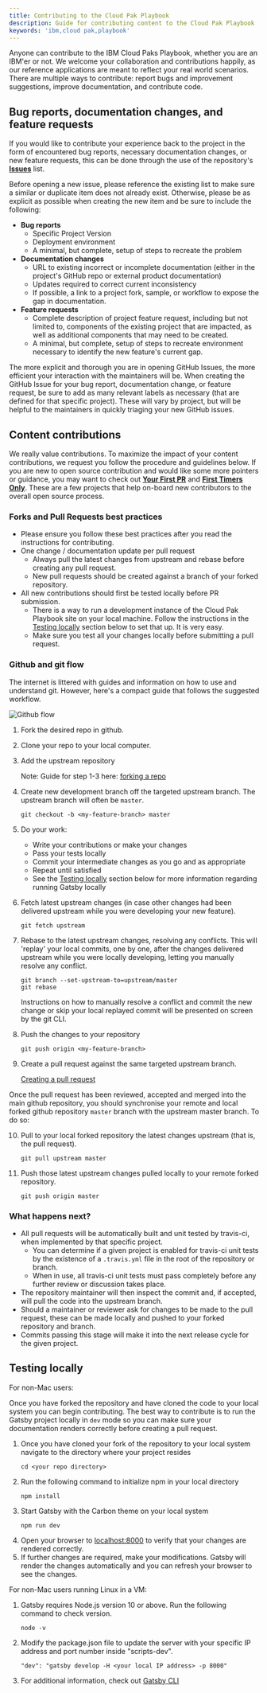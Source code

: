 ```yaml
---
title: Contributing to the Cloud Pak Playbook
description: Guide for contributing content to the Cloud Pak Playbook
keywords: 'ibm,cloud pak,playbook'
---
```


<PageDescription>

Anyone can contribute to the IBM Cloud Paks Playbook, whether you are an IBM'er or not.
We welcome your collaboration and contributions happily, as our reference applications are meant to reflect your real world scenarios.
There are multiple ways to contribute: report bugs and improvement suggestions, improve documentation, and contribute code.
</PageDescription> 

## Bug reports, documentation changes, and feature requests

If you would like to contribute your experience back to the project in the form of encountered bug reports, necessary documentation changes, or new feature requests, this can be done through the use of the repository's [**Issues**](https://github.com/ibm-cloud-architecture/cloudpak8s/issues) list.  

Before opening a new issue, please reference the existing list to make sure a similar or duplicate item does not already exist.  Otherwise, please be as explicit as possible when creating the new item and be sure to include the following:

- **Bug reports**
  - Specific Project Version
  - Deployment environment
  - A minimal, but complete, setup of steps to recreate the problem
- **Documentation changes**
  - URL to existing incorrect or incomplete documentation (either in the project's GitHub repo or external product documentation)
  - Updates required to correct current inconsistency
  - If possible, a link to a project fork, sample, or workflow to expose the gap in documentation.
- **Feature requests**
  - Complete description of project feature request, including but not limited to, components of the existing project that are impacted, as well as additional components that may need to be created.
  - A minimal, but complete, setup of steps to recreate environment necessary to identify the new feature's current gap.

The more explicit and thorough you are in opening GitHub Issues, the more efficient your interaction with the maintainers will be.  When creating the GitHub Issue for your bug report, documentation change, or feature request, be sure to add as many relevant labels as necessary (that are defined for that specific project).  These will vary by project, but will be helpful to the maintainers in quickly triaging your new GitHub issues.

## Content contributions

We really value contributions. To maximize the impact of your content contributions, we request you follow the procedure and guidelines below.  If you are new to open source contribution and would like some more pointers or guidance, you may want to check out [**Your First PR**](http://yourfirstpr.github.io/) and [**First Timers Only**](https://www.firsttimersonly.com/).  These are a few projects that help on-board new contributors to the overall open source process.

### Forks and Pull Requests best practices
- Please ensure you follow these best practices after you read the instructions for contributing.
- One change / documentation update per pull request
  - Always pull the latest changes from upstream and rebase before creating any pull request.  
  - New pull requests should be created against a branch of your forked repository.
- All new contributions should first be tested locally before PR submission.
  - There is a way to run a development instance of the Cloud Pak Playbook site on your local machine. Follow the instructions in the <a href="/contribute/#testing-locally" title="Testing locally"><span>Testing locally</span></a> section below to set that up. It is very easy. 
  - Make sure you test all your changes locally before submitting a pull request.

### Github and git flow

The internet is littered with guides and information on how to use and understand git.
However, here's a compact guide that follows the suggested workflow.

![Github flow](https://ibm-cloud-architecture.github.io/assets/img/github_flow.png)

1. Fork the desired repo in github.

2. Clone your repo to your local computer.

3. Add the upstream repository

    Note: Guide for step 1-3 here: [forking a repo](https://help.github.com/articles/fork-a-repo/)

4. Create new development branch off the targeted upstream branch.  The upstream branch will often be `master`.

    ```
    git checkout -b <my-feature-branch> master
    ```

5. Do your work:
   - Write your contributions or make your changes
   - Pass your tests locally
   - Commit your intermediate changes as you go and as appropriate
   - Repeat until satisfied
   - See the <a href="/contribute/#testing-locally" title="Testing locally"><span>Testing locally</span></a> section below for more information regarding running Gatsby locally

6. Fetch latest upstream changes (in case other changes had been delivered upstream while you were developing your new feature).

    ```
    git fetch upstream
    ```
7. Rebase to the latest upstream changes, resolving any conflicts. This will 'replay' your local commits, one by one, after the changes delivered upstream while you were locally developing, letting you manually resolve any conflict.

    ```
    git branch --set-upstream-to=upstream/master
    git rebase
    ```
    Instructions on how to manually resolve a conflict and commit the new change or skip your local replayed commit will be presented on screen by the git CLI.

8. Push the changes to your repository

    ```
    git push origin <my-feature-branch>
    ```

9. Create a pull request against the same targeted upstream branch.

    [Creating a pull request](https://help.github.com/articles/creating-a-pull-request/)

Once the pull request has been reviewed, accepted and merged into the main github repository, you should synchronise your remote and local forked github repository `master` branch with the upstream master branch. To do so:

10. Pull to your local forked repository the latest changes upstream (that is, the pull request).

    ```
    git pull upstream master
    ```

11. Push those latest upstream changes pulled locally to your remote forked repository.

    ```
    git push origin master
    ```

### What happens next?
- All pull requests will be automatically built and unit tested by travis-ci, when implemented by that specific project.
  - You can determine if a given project is enabled for travis-ci unit tests by the existence of a `.travis.yml` file in the root of the repository or branch.
  - When in use, all travis-ci unit tests must pass completely before any further review or discussion takes place.
- The repository maintainer will then inspect the commit and, if accepted, will pull the code into the upstream branch.
- Should a maintainer or reviewer ask for changes to be made to the pull request, these can be made locally and pushed to your forked repository and branch.
- Commits passing this stage will make it into the next release cycle for the given project.

## Testing locally

For non-Mac users:

Once you have forked the repository and have cloned the code to your local system you can begin contributing. The best way to contribute is to run the Gatsby project locally in `dev` mode so you can make sure your documentation renders correctly before creating a pull request.

1. Once you have cloned your fork of the repository to your local system navigate to the directory where your project resides
   ```
   cd <your repo directory>
   ```
2. Run the following command to initialize npm in your local directory
   ```
   npm install
   ```
3. Start Gatsby with the Carbon theme on your local system
   ```
   npm run dev
   ```
4. Open your browser to [localhost:8000](http://localhost:8000/) to verify that your changes are rendered correctly.
5. If further changes are required, make your modifications. Gatsby will render the changes automatically and you can refresh your browser to see the changes.

For non-Mac users running Linux in a VM:

1. Gatsby requires Node.js version 10 or above. Run the following command to check version.
   ```
   node -v
   ```
2. Modify the package.json file to update the server with your specific IP address and port number inside "scripts-dev".
   ```
   "dev": "gatsby develop -H <your local IP address> -p 8000"
   ```
3. For additional information, check out [Gatsby CLI](https://www.gatsbyjs.org/docs/gatsby-cli/)